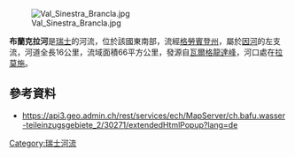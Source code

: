 {{Coord|46.82556|N|10.38420|E|display=title}}
[[Image:Val_Sinestra_Brancla.jpg|right]]

'''布蘭克拉河'''是[[瑞士|瑞士]]的河流，位於該國東南部，流經[[格勞賓登州|格勞賓登州]]，屬於[[因河|因河]]的左支流，河道全長16公里，流域面積66平方公里，發源自[[瓦爾格龍達峰_(薩姆瑙恩阿爾卑斯山脈)|瓦爾格龍達峰]]，河口處在[[拉莫施|拉莫施]]。

==參考資料==
* https://api3.geo.admin.ch/rest/services/ech/MapServer/ch.bafu.wasser-teileinzugsgebiete_2/30271/extendedHtmlPopup?lang=de {{Wayback|url=https://api3.geo.admin.ch/rest/services/ech/MapServer/ch.bafu.wasser-teileinzugsgebiete_2/30271/extendedHtmlPopup?lang=de |date=20180804013850 }}

{{Switzerland-geo-stub}}
[[Category:瑞士河流|Category:瑞士河流]]